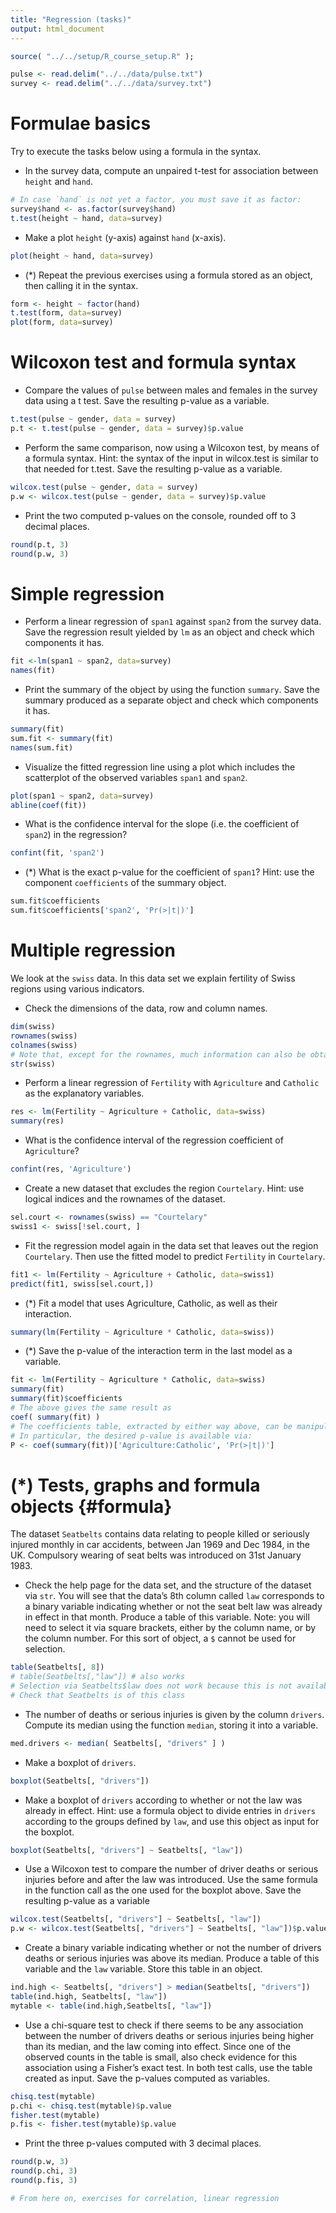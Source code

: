 ```yaml
---
title: "Regression (tasks)"
output: html_document
---
```


```r
source( "../../setup/R_course_setup.R" );
```

```r
pulse <- read.delim("../../data/pulse.txt")
survey <- read.delim("../../data/survey.txt")
```


# Formulae basics {#formula}

Try to execute the tasks below using a formula in the syntax.

- In the survey data, compute an unpaired t-test for association between `height` and `hand`.

```r
# In case `hand` is not yet a factor, you must save it as factor:
survey$hand <- as.factor(survey$hand)
t.test(height ~ hand, data=survey)
```

- Make a plot `height` (y-axis) against `hand` (x-axis).

```r
plot(height ~ hand, data=survey)
```

- (*) Repeat the previous exercises using a formula stored as an object, then calling it in the syntax.

```r
form <- height ~ factor(hand)
t.test(form, data=survey)
plot(form, data=survey)
```

# Wilcoxon test and formula syntax {#formula}

- Compare the values of `pulse` between males and females in the survey data using a t test. Save the resulting p-value as a variable.

```r
t.test(pulse ~ gender, data = survey)
p.t <- t.test(pulse ~ gender, data = survey)$p.value
```


- Perform the same comparison, now using a Wilcoxon test, by means of a formula syntax. Hint: the syntax of the input in wilcox.test is similar to that needed for t.test. Save the resulting p-value as a variable.

```r
wilcox.test(pulse ~ gender, data = survey)
p.w <- wilcox.test(pulse ~ gender, data = survey)$p.value
```

- Print the two computed p-values on the console, rounded off to 3 decimal places.

```r
round(p.t, 3)
round(p.w, 3)
```

# Simple regression {#lm}


- Perform a linear regression of `span1` against `span2` from the survey data. Save the regression result yielded by `lm` as an object and check which components it has. 

```r
fit <-lm(span1 ~ span2, data=survey)
names(fit)
```

- Print the summary of the object by using the function `summary`. Save the summary produced as a separate object and check which components it has.

```r
summary(fit)
sum.fit <- summary(fit)
names(sum.fit)
```


- Visualize the fitted regression line using a plot which includes the scatterplot of the observed variables `span1` and `span2`.

```r
plot(span1 ~ span2, data=survey)
abline(coef(fit))
```

- What is the confidence interval for the slope (i.e. the coefficient of `span2`) in the regression?

```r
confint(fit, 'span2')
```

- (*) What is the exact p-value for the coefficient of `span1`? Hint: use the component `coefficients` of the summary object.

```r
sum.fit$coefficients
sum.fit$coefficients['span2', 'Pr(>|t|)']
```


# Multiple regression {#multiple}

We look at the `swiss` data. In this data set we explain fertility of Swiss regions using various indicators.

- Check the dimensions of the data, row and column names.

```r
dim(swiss)
rownames(swiss)
colnames(swiss)
# Note that, except for the rownames, much information can also be obtained by using str:
str(swiss)
```

- Perform a linear regression of `Fertility` with `Agriculture` and `Catholic` as the explanatory variables. 

```r
res <- lm(Fertility ~ Agriculture + Catholic, data=swiss)
summary(res)
```

- What is the confidence interval of the regression coefficient of `Agriculture`?

```r
confint(res, 'Agriculture')
```

- Create a new dataset that excludes the region `Courtelary`. Hint: use logical indices and the rownames of the dataset.

```r
sel.court <- rownames(swiss) == "Courtelary"
swiss1 <- swiss[!sel.court, ]
```

- Fit the regression model again in the data set that leaves out the region `Courtelary`. Then use the fitted model to predict `Fertility` in `Courtelary`.

```r
fit1 <- lm(Fertility ~ Agriculture + Catholic, data=swiss1)
predict(fit1, swiss[sel.court,])
```

- (*) Fit a model that uses Agriculture, Catholic, as well as their interaction.

```r
summary(lm(Fertility ~ Agriculture * Catholic, data=swiss))
```

- (*) Save the p-value of the interaction term in the last model as a variable. 

```r
fit <- lm(Fertility ~ Agriculture * Catholic, data=swiss)
summary(fit)
summary(fit)$coefficients
# The above gives the same result as 
coef( summary(fit) )
# The coefficients table, extracted by either way above, can be manipulated as other objects
# In particular, the desired p-value is available via:
P <- coef(summary(fit))['Agriculture:Catholic', 'Pr(>|t|)']
```


# (*) Tests, graphs and formula objects {#formula}


The dataset `Seatbelts` contains data relating to people killed or seriously injured monthly in car accidents, between Jan 1969 and Dec 1984, in the UK. Compulsory wearing of seat belts was introduced on 31st January 1983.

- Check the help page for the data set, and the structure of the dataset via `str`. You will see that the data's 8th column called `law` corresponds to a binary variable indicating whether or not the seat belt law was already in effect in that month. Produce a table of this variable. Note: you will need to select it via square brackets, either by the column name, or by the column number. For this sort of object, a `$` cannot be used for selection.

```r
table(Seatbelts[, 8])
# table(Seatbelts[,"law"]) # also works
# Selection via Seatbelts$law does not work because this is not available for mts objects 
# Check that Seatbelts is of this class
```

- The number of  deaths or serious injuries is given by the column `drivers`. Compute its median using the function `median`, storing it into a variable.

```r
med.drivers <- median( Seatbelts[, "drivers" ] )
```

- Make a boxplot of `drivers`. 

```r
boxplot(Seatbelts[, "drivers"])
```

- Make a boxplot of `drivers` according to whether or not the law was already in effect. Hint: use a formula object to divide entries in `drivers` according to the groups defined by `law`, and use this object as input for the boxplot.

```r
boxplot(Seatbelts[, "drivers"] ~ Seatbelts[, "law"])
```

- Use a Wilcoxon test to compare the number of driver deaths or serious injuries before and after the law was introduced. Use the same formula  in the function call as the one used for the boxplot above. Save the resulting p-value as a variable

```r
wilcox.test(Seatbelts[, "drivers"] ~ Seatbelts[, "law"])
p.w <- wilcox.test(Seatbelts[, "drivers"] ~ Seatbelts[, "law"])$p.value
```

- Create a binary variable indicating whether or not the number of drivers deaths or serious injuries was above its median. Produce a table of this variable and the `law` variable. Store this table in an object.

```r
ind.high <- Seatbelts[, "drivers"] > median(Seatbelts[, "drivers"])
table(ind.high, Seatbelts[, "law"])
mytable <- table(ind.high,Seatbelts[, "law"])
```

- Use a chi-square test to check if there seems to be any association between the number of drivers deaths or serious injuries being higher than its median, and the law coming into effect. Since one of the observed counts in the table is small, also check evidence for this association using a Fisher's exact test. In both test calls, use the table created as input. Save the p-values computed as variables.

```r
chisq.test(mytable)
p.chi <- chisq.test(mytable)$p.value
fisher.test(mytable)
p.fis <- fisher.test(mytable)$p.value
```

- Print the three p-values computed with 3 decimal places.

```r
round(p.w, 3)
round(p.chi, 3)
round(p.fis, 3)
```

```r
# From here on, exercises for correlation, linear regression
```




